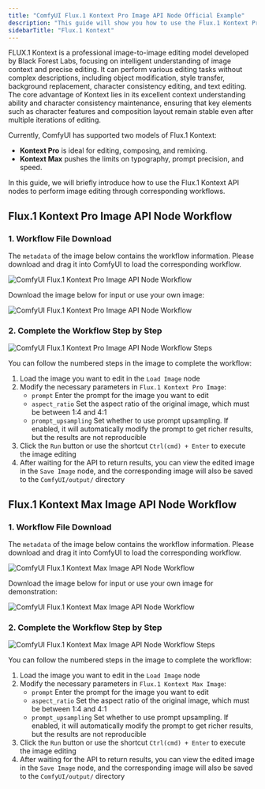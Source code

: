 ```yaml
---
title: "ComfyUI Flux.1 Kontext Pro Image API Node Official Example"
description: "This guide will show you how to use the Flux.1 Kontext Pro Image API node in ComfyUI to perform image editing"
sidebarTitle: "Flux.1 Kontext"
---
```



FLUX.1 Kontext is a professional image-to-image editing model developed by Black Forest Labs, focusing on intelligent understanding of image context and precise editing.
It can perform various editing tasks without complex descriptions, including object modification, style transfer, background replacement, character consistency editing, and text editing.
The core advantage of Kontext lies in its excellent context understanding ability and character consistency maintenance, ensuring that key elements such as character features and composition layout remain stable even after multiple iterations of editing.

Currently, ComfyUI has supported two models of Flux.1 Kontext:

* **Kontext Pro** is ideal for editing, composing, and remixing.
* **Kontext Max** pushes the limits on typography, prompt precision, and speed.

In this guide, we will briefly introduce how to use the Flux.1 Kontext API nodes to perform image editing through corresponding workflows.

<ReqHint/>

## Flux.1 Kontext Pro Image API Node Workflow

### 1. Workflow File Download

The `metadata` of the image below contains the workflow information. Please download and drag it into ComfyUI to load the corresponding workflow.

![ComfyUI Flux.1 Kontext Pro Image API Node Workflow](https://raw.githubusercontent.com/Comfy-Org/example_workflows/main/api_nodes/bfl/flux_1_kontext_pro_image.png)

Download the image below for input or use your own image:

![ComfyUI Flux.1 Kontext Pro Image API Node Workflow](https://raw.githubusercontent.com/Comfy-Org/example_workflows/main/api_nodes/bfl/flux_1_kontext_pro_image_input.png)

### 2. Complete the Workflow Step by Step

![ComfyUI Flux.1 Kontext Pro Image API Node Workflow Steps](/images/tutorial/api_nodes/bfl/flux_1_kontext_pro_image_step_guide.jpg)

You can follow the numbered steps in the image to complete the workflow:
1. Load the image you want to edit in the `Load Image` node
2. Modify the necessary parameters in `Flux.1 Kontext Pro Image`:
    - `prompt` Enter the prompt for the image you want to edit
    - `aspect_ratio` Set the aspect ratio of the original image, which must be between 1:4 and 4:1
    - `prompt_upsampling` Set whether to use prompt upsampling. If enabled, it will automatically modify the prompt to get richer results, but the results are not reproducible
3. Click the `Run` button or use the shortcut `Ctrl(cmd) + Enter` to execute the image editing
4. After waiting for the API to return results, you can view the edited image in the `Save Image` node, and the corresponding image will also be saved to the `ComfyUI/output/` directory

## Flux.1 Kontext Max Image API Node Workflow

### 1. Workflow File Download

The `metadata` of the image below contains the workflow information. Please download and drag it into ComfyUI to load the corresponding workflow.

![ComfyUI Flux.1 Kontext Max Image API Node Workflow](https://raw.githubusercontent.com/Comfy-Org/example_workflows/main/api_nodes/bfl/flux_1_kontext_max_image.png)

Download the image below for input or use your own image for demonstration:

![ComfyUI Flux.1 Kontext Max Image API Node Workflow](https://raw.githubusercontent.com/Comfy-Org/example_workflows/main/api_nodes/bfl/flux_1_kontext_max_image_input.png)

### 2. Complete the Workflow Step by Step

![ComfyUI Flux.1 Kontext Max Image API Node Workflow Steps](/images/tutorial/api_nodes/bfl/flux_1_kontext_max_image_step_guide.jpg)

You can follow the numbered steps in the image to complete the workflow:
1. Load the image you want to edit in the `Load Image` node
2. Modify the necessary parameters in `Flux.1 Kontext Max Image`:
    - `prompt` Enter the prompt for the image you want to edit
    - `aspect_ratio` Set the aspect ratio of the original image, which must be between 1:4 and 4:1
    - `prompt_upsampling` Set whether to use prompt upsampling. If enabled, it will automatically modify the prompt to get richer results, but the results are not reproducible
3. Click the `Run` button or use the shortcut `Ctrl(cmd) + Enter` to execute the image editing
4. After waiting for the API to return results, you can view the edited image in the `Save Image` node, and the corresponding image will also be saved to the `ComfyUI/output/` directory

<PromptTechniques/>